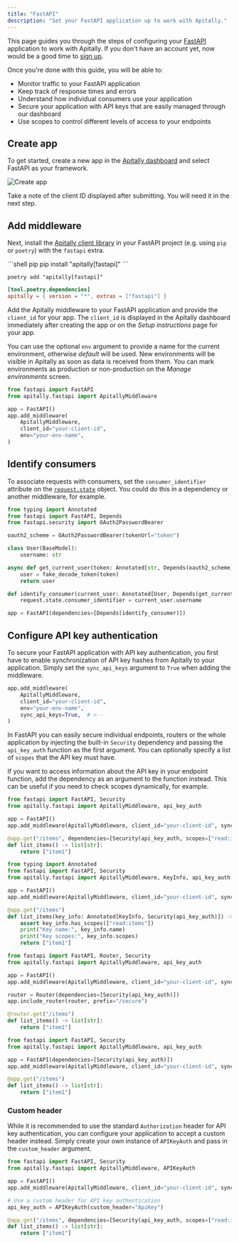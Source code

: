 ```yaml
---
title: "FastAPI"
description: "Set your FastAPI application up to work with Apitally."
---
```


This page guides you through the steps of configuring your [FastAPI](https://fastapi.tiangolo.com) application to work with Apitally. If you don't have an account yet, now would be a good time to [sign up](https://app.apitally.io/?signup).

Once you're done with this guide, you will be able to:

- Monitor traffic to your FastAPI application
- Keep track of response times and errors
- Understand how individual consumers use your application
- Secure your application with API keys that are easily managed through our dashboard
- Use scopes to control different levels of access to your endpoints

## Create app

To get started, create a new app in the [Apitally dashboard](https://app.apitally.io/apps) and select FastAPI as your framework.

<img src="./images/create-app-fastapi.png" alt="Create app" />

Take a note of the client ID displayed after submitting. You will need it in the next step.

## Add middleware

Next, install the [Apitally client library](https://pypi.org/project/apitally/) in your FastAPI project (e.g. using `pip` or `poetry`) with the `fastapi` extra.

<CodeGroup>
```shell pip
pip install "apitally[fastapi]"
```

```shell poetry
poetry add "apitally[fastapi]"
```

```toml pyproject.toml
[tool.poetry.dependencies]
apitally = { version = "*", extras = ["fastapi"] }
```

</CodeGroup>

Add the Apitally middleware to your FastAPI application and provide the `client_id` for your app.
The `client_id` is displayed in the Apitally dashboard immediately after creating the app or on the _Setup instructions_ page for your app.

You can use the optional `env` argument to provide a name for the current environment, otherwise _default_ will be used.
New environments will be visible in Apitally as soon as data is received from them.
You can mark environments as production or non-production on the _Manage environments_ screen.

```python
from fastapi import FastAPI
from apitally.fastapi import ApitallyMiddleware

app = FastAPI()
app.add_middleware(
    ApitallyMiddleware,
    client_id="your-client-id",
    env="your-env-name",
)
```

<div className="-mt-4">
  <Snippet file="other-middlewares-note.mdx" />
</div>

<Snippet file="add-middleware-check.mdx" />

## Identify consumers

<Snippet file="identify-consumers.mdx" />

To associate requests with consumers, set the `consumer_identifier` attribute on the [`request.state`](https://www.starlette.io/requests/#other-state) object. You could do this <Tooltip tip="See example below">in a dependency</Tooltip> or another middleware, for example.

<Snippet file="consumer-identifier.mdx" />

```python
from typing import Annotated
from fastapi import FastAPI, Depends
from fastapi.security import OAuth2PasswordBearer

oauth2_scheme = OAuth2PasswordBearer(tokenUrl="token")

class User(BaseModel):
    username: str

async def get_current_user(token: Annotated[str, Depends(oauth2_scheme)]):
    user = fake_decode_token(token)
    return user

def identify_consumer(current_user: Annotated[User, Depends(get_current_user)]):
    request.state.consumer_identifier = current_user.username

app = FastAPI(dependencies=[Depends(identify_consumer)])
```

<div className="-mt-4">
  <Snippet file="identify-consumers-check.mdx" />
</div>

## Configure API key authentication

To secure your FastAPI application with API key authentication, you first have to enable synchronization of API key hashes from Apitally to your application.
Simply set the `sync_api_keys` argument to `True` when adding the middleware.

```python
app.add_middleware(
    ApitallyMiddleware,
    client_id="your-client-id",
    env="your-env-name",
    sync_api_keys=True,  # <--
)
```

<div className="-mt-4">
  <Snippet file="api-key-sync-info.mdx" />
</div>

In FastAPI you can easily secure individual endpoints, routers or the whole application by injecting the built-in `Security` dependency and passing the `api_key_auth` function as the first argument.
You can optionally specify a list of `scopes` that the API key must have.

If you want to access information about the API key in your endpoint function, add the dependency as an argument to the function instead.
This can be useful if you need to check scopes dynamically, for example.

<CodeGroup>

```python Endpoint dependency
from fastapi import FastAPI, Security
from apitally.fastapi import ApitallyMiddleware, api_key_auth

app = FastAPI()
app.add_middleware(ApitallyMiddleware, client_id="your-client-id", sync_api_keys=True)

@app.get("/items", dependencies=[Security(api_key_auth, scopes=["read:items"])])
def list_items() -> list[str]:
    return ["item1"]
```

```python Endpoint function argument
from typing import Annotated
from fastapi import FastAPI, Security
from apitally.fastapi import ApitallyMiddleware, KeyInfo, api_key_auth

app = FastAPI()
app.add_middleware(ApitallyMiddleware, client_id="your-client-id", sync_api_keys=True)

@app.get("/items")
def list_items(key_info: Annotated[KeyInfo, Security(api_key_auth)]) -> list[str]:
    assert key_info.has_scopes(["read:items"])
    print("Key name:", key_info.name)
    print("Key scopes:", key_info.scopes)
    return ["item1"]
```

```python Router dependency
from fastapi import FastAPI, Router, Security
from apitally.fastapi import ApitallyMiddleware, api_key_auth

app = FastAPI()
app.add_middleware(ApitallyMiddleware, client_id="your-client-id", sync_api_keys=True)

router = Router(dependencies=[Security(api_key_auth)])
app.include_router(router, prefix="/secure")

@router.get("/items")
def list_items() -> list[str]:
    return ["item1"]
```

```python Global dependency
from fastapi import FastAPI, Security
from apitally.fastapi import ApitallyMiddleware, api_key_auth

app = FastAPI(dependencies=[Security(api_key_auth)])
app.add_middleware(ApitallyMiddleware, client_id="your-client-id", sync_api_keys=True)

@app.get("/items")
def list_items() -> list[str]:
    return ["item1"]
```

</CodeGroup>

<div className="mt-4">
  <Snippet file="configure-api-key-auth-check.mdx" />
</div>

### Custom header

While it is recommended to use the standard `Authorization` header for API key authentication,
you can configure your application to accept a custom header instead.
Simply create your own instance of `APIKeyAuth` and pass in the `custom_header` argument.

```python
from fastapi import FastAPI, Security
from apitally.fastapi import ApitallyMiddleware, APIKeyAuth

app = FastAPI()
app.add_middleware(ApitallyMiddleware, client_id="your-client-id", sync_api_keys=True)

# Use a custom header for API key authentication
api_key_auth = APIKeyAuth(custom_header="ApiKey")

@app.get("/items", dependencies=[Security(api_key_auth, scopes=["read:items"])])
def list_items() -> list[str]:
    return ["item1"]
```
